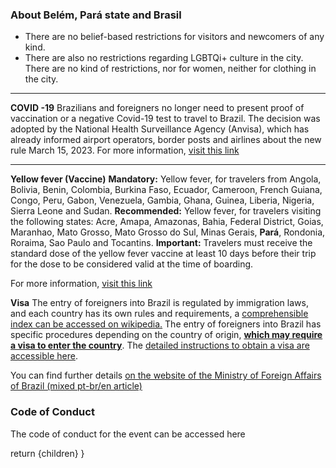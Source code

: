

<Head>
  <title>Attendee Guidelines</title>
</Head>

### About Belém, Pará state and Brasil

- There are no belief-based restrictions for visitors and newcomers of any kind.
- There are also no restrictions regarding LGBTQi+ culture in the city. There are no kind of restrictions, nor for women, neither for clothing in the city.

---

**COVID -19**
Brazilians and foreigners no longer need to present proof of vaccination or a negative Covid-19 test to travel to Brazil. The decision was adopted by the National Health Surveillance Agency (Anvisa), which has already informed airport operators, border posts and airlines about the new rule March 15, 2023.
For more information, [visit this link](https://www.gov.br/anvisa/pt-br/english/coronavirus)

---

**Yellow fever (Vaccine)**
**Mandatory:** Yellow fever, for travelers from Angola, Bolivia, Benin, Colombia, Burkina Faso, Ecuador, Cameroon, French Guiana, Congo, Peru, Gabon, Venezuela, Gambia, Ghana, Guinea, Liberia, Nigeria, Sierra Leone and Sudan.
**Recommended:** Yellow fever, for travelers visiting the following states: Acre, Amapa, Amazonas, Bahia, Federal District, Goias, Maranhao, Mato Grosso, Mato Grosso do Sul, Minas Gerais, **Pará**, Rondonia, Roraima, Sao Paulo and Tocantins.
**Important:** Travelers must receive the standard dose of the yellow fever vaccine at least 10 days before their trip for the dose to be considered valid at the time of boarding.

For more information, [visit this link](https://www.gov.br/saude/pt-br/assuntos/saude-de-a-a-z/s/saude-do-viajante/vacina-para-viajantes#:~:text=No%20entanto%2C%20o%20Minist%C3%A9rio%20da,%2C%20rub%C3%A9ola%2C%20difteria%20e%20t%C3%A9tano)

**Visa**
The entry of foreigners into Brazil is regulated by immigration laws, and each country has its own rules and requirements, a [comprehensible index can be accessed on wikipedia.](https://en.wikipedia.org/wiki/Visa_policy_of_Brazil) The entry of foreigners into Brazil has specific procedures depending on the country of origin, **[which may require a visa to enter the country](https://www.gov.br/mre/pt-br/assuntos/portal-consular/QGRVsimplesing12JAN24.pdf)**.
The [detailed instructions to obtain a visa are accessible here](https://formulario-mre.serpro.gov.br/sci/pages/web/ui/#/instrucoes-iniciais-visto).

You can find further details [on the website of the Ministry of Foreign Affairs of Brazil (mixed pt-br/en article)](https://www.gov.br/mre/pt-br/assuntos/portal-consular/vistos/informacoes-sobre-vistos-para-estrangeiros-viajarem-ao-brasil)

### Code of Conduct

<Link href="code-of-conduct/">The code of conduct for the event can be accessed here</Link>

  return <MdxLayout>{children}</MdxLayout>
}